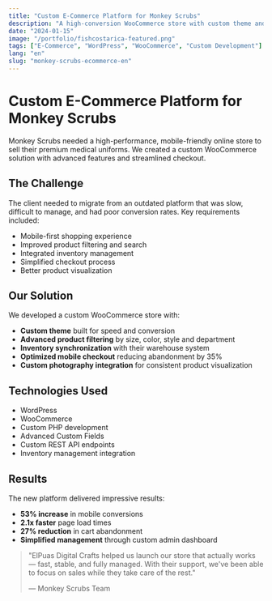 ```yaml
---
title: "Custom E-Commerce Platform for Monkey Scrubs"
description: "A high-conversion WooCommerce store with custom theme and backend integrations"
date: "2024-01-15"
image: "/portfolio/fishcostarica-featured.png"
tags: ["E-Commerce", "WordPress", "WooCommerce", "Custom Development"]
lang: "en"
slug: "monkey-scrubs-ecommerce-en"
---
```


# Custom E-Commerce Platform for Monkey Scrubs

Monkey Scrubs needed a high-performance, mobile-friendly online store to sell their premium medical uniforms. We created a custom WooCommerce solution with advanced features and streamlined checkout.

## The Challenge

The client needed to migrate from an outdated platform that was slow, difficult to manage, and had poor conversion rates. Key requirements included:

- Mobile-first shopping experience
- Improved product filtering and search
- Integrated inventory management
- Simplified checkout process
- Better product visualization

## Our Solution

We developed a custom WooCommerce store with:

- **Custom theme** built for speed and conversion
- **Advanced product filtering** by size, color, style and department
- **Inventory synchronization** with their warehouse system
- **Optimized mobile checkout** reducing abandonment by 35%
- **Custom photography integration** for consistent product visualization

## Technologies Used

- WordPress
- WooCommerce
- Custom PHP development
- Advanced Custom Fields
- Custom REST API endpoints
- Inventory management integration

## Results

The new platform delivered impressive results:

- **53% increase** in mobile conversions
- **2.1x faster** page load times
- **27% reduction** in cart abandonment
- **Simplified management** through custom admin dashboard

> "ElPuas Digital Crafts helped us launch our store that actually works — fast, stable, and fully managed. With their support, we've been able to focus on sales while they take care of the rest."
> 
> — Monkey Scrubs Team 